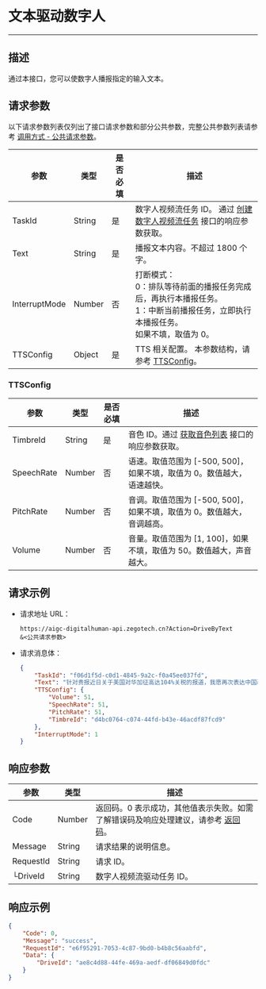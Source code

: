 # 文本驱动数字人

---

##  描述

通过本接口，您可以使数字人播报指定的输入文本。


<PostPrototype link="https://aigc-digitalhuman-api.zegotech.cn?Action=DriveByText" />

## 请求参数

以下请求参数列表仅列出了接口请求参数和部分公共参数，完整公共参数列表请参考 [调用方式 - 公共请求参数](./../accessing-server-apis.mdx#公共请求参数)。

| 参数               | 类型   | 是否必填 | 描述             |
|------------------|------|------|-------------------------|
| TaskId      | String | 是    | 数字人视频流任务 ID。 通过 [创建数字人视频流任务](./Create%20Digital%20Human%20Stream%20Task.mdx) 接口的响应参数获取。    |
| Text      | String | 是    | 播报文本内容。不超过 1800 个字。    |
| InterruptMode      | Number | 否    | 打断模式：<br/>0：排队等待前面的播报任务完成后，再执行本播报任务。<br/>1：中断当前播报任务，立即执行本播报任务。 <br/>如果不填，取值为 0。   |
| TTSConfig  | Object | 是    | TTS 相关配置。 本参数结构，请参考 [TTSConfig](#TTSConfig)。           |

### TTSConfig
| 参数               | 类型   | 是否必填 | 描述             |
| ----------------|------|------|-------------------------|
| TimbreId | String | 是    | 音色 ID。通过 [获取音色列表](./Get%20TTS%20Timbre%20List.mdx) 接口的响应参数获取。 |
| SpeechRate | Number | 否    | 语速。取值范围为 [-500, 500]，如果不填，取值为 0。数值越大，语速越快。 |
| PitchRate | Number | 否 | 音调。取值范围为 [-500, 500]，如果不填，取值为 0。数值越大，音调越高。 |
| Volume | Number | 否 | 音量。取值范围为 [1, 100]，如果不填，取值为 50。数值越大，声音越大。 |

## 请求示例

- 请求地址 URL：

    ```https
    https://aigc-digitalhuman-api.zegotech.cn?Action=DriveByText
    &<公共请求参数>
    ```

- 请求消息体：

    ```json
    {
        "TaskId": "f06d1f5d-c0d1-4845-9a2c-f0a45ee037fd",
        "Text": "针对贵报近日关于美国对华加征高达104%关税的报道，我愿再次表达中国政府的严正立场。001美方不顾国际社会普遍反对，以荒唐的借口对所有贸易伙伴征收所谓“对等关税”，是典型的单边主义、保护主义、经济霸凌，严重侵犯各国正当权益，002严重损害以规则为基础的多边贸易体制，严重冲击全球经济秩序。美方更悍然对中国施加高达104%的关税，是赤裸裸的恐吓、讹诈行径，中方对此决不接受。",
        "TTSConfig": {
            "Volume": 51,
            "SpeechRate": 51,
            "PitchRate": 51,
            "TimbreId": "d4bc0764-c074-44fd-b43e-46acdf87fcd9"
        },
        "InterruptMode": 1
    }
    ```

## 响应参数

| 参数 | 类型 | 描述 |
|------|------|------|
| Code | Number | 返回码。0 表示成功，其他值表示失败。如需了解错误码及响应处理建议，请参考 [返回码](./../return-codes.mdx)。 |
| Message | String | 请求结果的说明信息。 |
| RequestId | String | 请求 ID。 |
| └DriveId      | String       | 数字人视频流驱动任务 ID。 |

## 响应示例

```json
{
    "Code": 0,
    "Message": "success",
    "RequestId": "e6f95291-7053-4c87-9bd0-b4b8c56aabfd",
    "Data": {
        "DriveId": "ae8c4d88-44fe-469a-aedf-df06849d0fdc"
    }
}
```